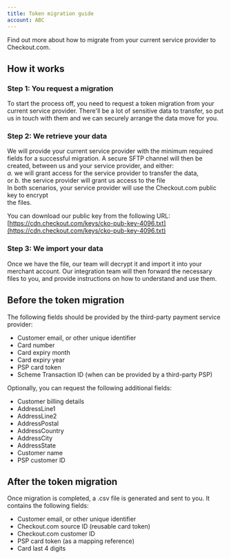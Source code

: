 ```yaml
---
title: Token migration guide
account: ABC
---
```


Find out more about how to migrate from your current service provider to Checkout.com.

How it works
------------

### Step 1: You request a migration

To start the process off, you need to request a token migration from your current service provider. There'll be a lot of sensitive data to transfer, so put us in touch with them and we can securely arrange the data move for you.

### Step 2: We retrieve your data

We will provide your current service provider with the minimum required fields for a successful migration. A secure SFTP channel will then be created, between us and your service provider, and either:  
_a._ we will grant access for the service provider to transfer the data,  
or _b._ the service provider will grant us access to the file  
In both scenarios, your service provider will use the Checkout.com public key to encrypt  
the files.

You can download our public key from the following URL:  
[https://cdn.checkout.com/keys/cko-pub-key-4096.txt](https://cdn.checkout.com/keys/cko-pub-key-4096.txt)

### Step 3: We import your data

Once we have the file, our team will decrypt it and import it into your merchant account. Our integration team will then forward the necessary files to you, and provide instructions on how to understand and use them.

Before the token migration
--------------------------

The following fields should be provided by the third-party payment service provider:

*   Customer email, or other unique identifier
*   Card number
*   Card expiry month
*   Card expiry year
*   PSP card token
*   Scheme Transaction ID (when can be provided by a third-party PSP)

  
Optionally, you can request the following additional fields:

*   Customer billing details
*   AddressLine1
*   AddressLine2
*   AddressPostal
*   AddressCountry
*   AddressCity
*   AddressState
*   Customer name
*   PSP customer ID

After the token migration
-------------------------

Once migration is completed, a .csv file is generated and sent to you. It contains the following fields:

*   Customer email, or other unique identifier
*   Checkout.com source ID (reusable card token)
*   Checkout.com customer ID
*   PSP card token (as a mapping reference)
*   Card last 4 digits




